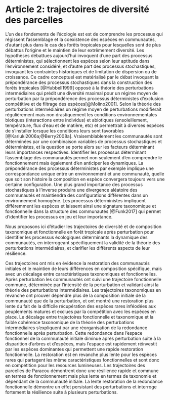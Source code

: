 # Article 2: trajectoires de diversité des parcelles

L'un des fondements de l'écologie est est de comprendre les processus qui régissent l'assemblage et la coexistence des espèces en communautés, d'autant plus dans le cas des forêts tropicales pour lesquelles sont de plus débattus l'origine et le maintien de leur extrêmement diversité.
Les hypothèses débattues aujourd'hui invoquent d'une part des processus déterministes, qui sélectionnent les espèces selon leur aptitude dans l'environnement considéré, et d'autre part des processus stochastiques, invoquant les contraintes historiques et de limitation de dispersion ou de croissance.
Ce cadre conceptuel est matérialisé par le débat invoquant la prépondérance des processus stochastiques dans la construction des forêts tropicales [@Hubbell1999] opposé à la théorie des perturbations intermédiaires qui prédit une diversité maximal pour un régime moyen de perturbation par la prépondérence des processus déterministes d'exclusion compétitive et de filtrage des espèces[@Molino2001].
Selon la théorie des perturbations intermédiaires un régime moyen de perturbations modifierait régulièrement mais non drastiquement les conditions environnementales biotiques (interactions entre individus) et abiotiques (ensoleillement, température, flux d'eau et de matière, etc) et permettrait à diverses espèces de s'installer lorsque les conditions leurs sont favorables [@Kariuki2006a;@Berry2008a].
Vraisemblablement les communautés sont déterminées par une combinaison variables de processus stochastiques et déterministes, et la question se porte alors sur les facteurs déterminant leurs importances respectives. 
Identifier les processus déterminant l'assemblage des communautés permet non seulement d'en comprendre le fonctionnement mais également d'en anticiper les dynamiques.
La prépondérance des processus déterministes par exemple implique une correspondance unique entre un environnement et une communauté, quelle que soit son histoire la composition en espèce convergera toujours vers une certaine configuration.
Une plus grand importance des processus stochastiques à l'inverse produira une divergence aléatoire des communautés et maintiendra des configurations différentes dans un environnement homogène.
Les processus déterministes impliquent différemment les espèces et laissent ainsi une signature taxonomique et fonctionnelle dans la structure des communautés [@Funk2017] qui permet d'identifier les processus en jeu et leur importance.

Nous proposons ici d'étudier les trajectoires de diversité et de composition taxonomique et fonctionnelle en forêt tropicale après perturbation pour identifier les processus écologiques déterminants la dynamique des communautés, en interrogeant spécifiquement la validité de la théorie des perturbations intermédiaires, et clarifier les différents aspects de leur résilience.

Ces trajectoires ont mis en évidence la restoration des communautés initiales et le maintien de leurs différences en composition spécifique, mais avec un décalage entre caractéristiques taxonomiques et fonctionnelles. 
Après perturbation les communautés ont suivi une trajectoire fonctionnelle commune, déterminée par l'intensité de la perturbation et validant ainsi la théorie des perturbations intermédiaires.
Les trajectoires taxonomiques en revanche ont prouver dépendre plus de la composition initiale de la communauté que de la perturbation, et ont montré une restoration plus lente du fait de la difficile récupération des espèces rares inféodées aux peuplements matures et exclues par la compétition avec les espèces en place.
Le décalage entre trajectoires fonctionnelle et taxonomique et la faible cohérence taxonomique de la théorie des perturbations intermédiaires s'expliquent par une réorganisation de la redondance fonctionnelle après perturbation.
Cette redondance dans l'espace fonctionnel de la communauté initiale diminue après perturbation suite à la disparition d'arbres et d'espèces, mais l'espace est rapidement réinvestit par les espèces dominantes qui permettent une rapide restoration fonctionnelle. 
La restoration est en revanche plus lente pour les espèces rares qui partagent les même caractéristiques fonctionnelles et sont donc en compétition pour les resources lumineuses.
Les trajectoires des parcelles de Paracou démontrent donc une résilience rapide et commune en termes de fonctionnement mais plus lente en termes de taxonomie et dépendant de la communauté initiale.
La lente restoration de la redondance fonctionnelle démontre un effet persistant des perturbations et interroge fortement la résilience suite à plusieurs perturbations.